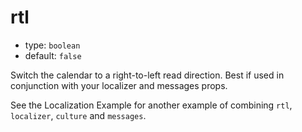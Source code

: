 
# rtl

- type: `boolean`
- default: `false`

Switch the calendar to a right-to-left read direction. Best if used in conjunction with your <LinkTo kind="props" story="localizer">localizer</LinkTo> and <LinkTo kind="props" story="messages">messages</LinkTo> props.

See the <LinkTo kind="examples" story="example-5">Localization Example</LinkTo> for another example of combining `rtl`, `localizer`, `culture` and `messages`.

<Story id="props--right-to-left" />
